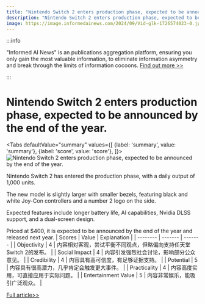 ```yaml
---
title: "Nintendo Switch 2 enters production phase, expected to be announced by the end of the year."
description: "Nintendo Switch 2 enters production phase, expected to be announced by the end of the year."
image: https://image.informedainews.com/2024/09/Vid-glk-1726574023-0.jpg
---
```



:::info

"Informed AI News" is an publications aggregation platform, ensuring you only gain the most valuable information, to eliminate information asymmetry and break through the limits of information cocoons.  [Find out more >>](/)

:::

# Nintendo Switch 2 enters production phase, expected to be announced by the end of the year.


<Tabs
	defaultValue="summary"
	values={[
	{label: 'summary', value: 'summary'},
	{label: 'score', value: 'score'},
]}>
<TabItem value="summary">
<img
  src="https://image.informedainews.com/2024/09/Vid-glk-1726574023-0.jpg"
  alt="Nintendo Switch 2 enters production phase, expected to be announced by the end of the year."
/>



Nintendo Switch 2 has entered the production phase, with a daily output of 1,000 units.

The new model is slightly larger with smaller bezels, featuring black and white Joy-Con controllers and a number 2 logo on the side.

Expected features include longer battery life, AI capabilities, Nvidia DLSS support, and a dual-screen design.

Priced at $400, it is expected to be announced by the end of the year and released next year.
</TabItem>
<TabItem value="score">
	| Scores     | Value   | Explanation |
	| -------- | ------- | ------- |
	| Objectivity  | 4    | 内容相对客观，尝试平衡不同观点，但略偏向支持任天堂Switch 2的发布。    |
	| Social Impact | 4     | 内容引发强烈社会讨论，影响部分公众意见。    |
	| Credibility    | 4    | 内容具有高可信度，有足够证据支持。    |
	| Potential    | 5    | 内容具有很高潜力，几乎肯定会触发更大事件。    |
	| Practicality    | 4    | 内容高度实用，可直接应用于实际问题。    |
	| Entertainment Value    | 5    | 内容非常娱乐，能吸引广泛观众。    |
</TabItem>
</Tabs>

[Full article>>](https://www.cnbeta.com.tw/articles/game/1446021.htm)
